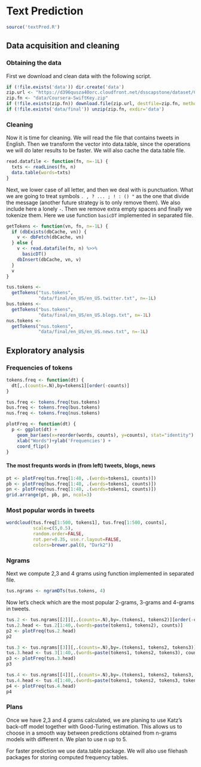 # Text Prediction


```r
source('textPred.R')
```

## Data acquisition and cleaning


### Obtaining the data

First we download and clean data with the following script.

```r
if (!file.exists('data')) dir.create('data')
zip.url <- "https://d396qusza40orc.cloudfront.net/dsscapstone/dataset/Coursera-SwiftKey.zip"
zip.fn <- "data/Coursera-SwiftKey.zip"
if (!file.exists(zip.fn)) download.file(zip.url, destfile=zip.fn, method="curl")
if (!file.exists('data/final')) unzip(zip.fn, exdir='data')
```

### Cleaning

Now it is time for cleaning. We will read the file that contains
tweets in English. Then we transform the vector into data.table, since
the operations we will do later results to be faster. We will also
cache the data.table file.

```r
read.datafile <- function(fn, n=-1L) {
  txts <- readLines(fn, n)
  data.table(words=txts)
}
```

Next, we lower case of all letter, and then we deal with is
punctuation. What we are going to treat symbols `. , ? ... ; ! : () "`
as the one that divide the message (another future strategy is to only
remove them). We also include here a lonely `-`. Then we remove extra
empty spaces and finally we tokenize them. Here we use function
`basicDT` implemented in separated file.


```r
getTokens <- function(vn, fn, n=-1L) {
  if (dbExists(dbCache, vn)) {
    v <- dbFetch(dbCache, vn)
  } else {
    v <- read.datafile(fn, n) %>>%
      basicDT()
    dbInsert(dbCache, vn, v)
  }
  v
}
```

```r
tus.tokens <-
  getTokens("tus.tokens", 
            "data/final/en_US/en_US.twitter.txt", n=-1L)
bus.tokens <-
  getTokens("bus.tokens", 
            "data/final/en_US/en_US.blogs.txt", n=-1L)
nus.tokens <-
  getTokens("nus.tokens", 
            "data/final/en_US/en_US.news.txt", n=-1L)
```

## Exploratory analysis

### Frequencies of tokens

```r
tokens.freq <- function(dt) {
  dt[,.(counts=.N),by=tokens1][order(-counts)]
}
```

```r
tus.freq <- tokens.freq(tus.tokens)
bus.freq <- tokens.freq(bus.tokens)
nus.freq <- tokens.freq(nus.tokens)
```

```r
plotFreq <- function(dt) {
  p <- ggplot(dt) +
    geom_bar(aes(x=reorder(words, counts), y=counts), stat="identity") +
    xlab("Words")+ylab('Frequencies') +
    coord_flip()
}
```

#### The most frequnts words in (from left) tweets, blogs, news

```r
pt <- plotFreq(tus.freq[1:40, .(words=tokens1, counts)])
pb <- plotFreq(bus.freq[1:40, .(words=tokens1, counts)])
pn <- plotFreq(nus.freq[1:40, .(words=tokens1, counts)])
grid.arrange(pt, pb, pn, ncol=3)
```

### Most popular words in tweets

```r

wordcloud(tus.freq[1:500, tokens1], tus.freq[1:500, counts],
          scale=c(5,0.5),
          random.order=FALSE,
          rot.per=0.35, use.r.layout=FALSE,
          colors=brewer.pal(8, "Dark2"))
```

### Ngrams

Next we compute 2,3 and 4 grams using function implemented in
separated file.


```r
tus.ngrams <- ngramDTs(tus.tokens, 4)

```

Now let's check which are the most popular 2-grams, 3-grams and
4-grams in tweets.

```r
tus.2 <- tus.ngrams[[2]][,.(counts=.N),by=.(tokens1, tokens2)][order(-counts),]
tus.2.head <- tus.2[1:40,.(words=paste(tokens1, tokens2), counts)]
p2 <- plotFreq(tus.2.head)
p2

```

```r
tus.3 <- tus.ngrams[[3]][,.(counts=.N),by=.(tokens1, tokens2, tokens3)][order(-counts),]
tus.3.head <- tus.3[1:40,.(words=paste(tokens1, tokens2, tokens3), counts)]
p3 <- plotFreq(tus.3.head)
p3

```

```r
tus.4 <- tus.ngrams[[4]][,.(counts=.N),by=.(tokens1, tokens2, tokens3, tokens4)][order(-counts),]
tus.4.head <- tus.4[1:40,.(words=paste(tokens1, tokens2, tokens3, tokens4), counts)]
p4 <- plotFreq(tus.4.head)
p4

```

### Plans

Once we have 2,3 and 4 grams calculated, we are planing to use Katz's
back-off model together with Good-Turing estimation. This allows us to
choose in a smooth way between predictions obtained from n-grams
models with different n. We plan to use n up to 5.

For faster prediction we use data.table package. We will also use
filehash packages for storing computed frequency tables.

